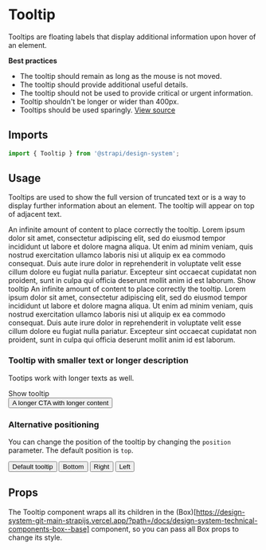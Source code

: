 <!--- Tooltip.stories.mdx --->


<Meta title="Design System/Components/Tooltip" component={Tooltip} />

# Tooltip

Tooltips are floating labels that display additional information upon hover of an element.

**Best practices**

- The tooltip should remain as long as the mouse is not moved.
- The tooltip should provide additional useful details.
- The tooltip should not be used to provide critical or urgent information.
- Tooltip shouldn't be longer or wider than 400px.
- Tooltips should be used sparingly.
  [View source](https://github.com/strapi/design-system/tree/main/packages/strapi-design-system/src/Tooltip)

## Imports

```js
import { Tooltip } from '@strapi/design-system';
```

## Usage

Tooltips are used to show the full version of truncated text or is a way to display further information about an element.
The tooltip will appear on top of adjacent text.

<Canvas withSource="open">
  <Story name="base">
    <div>
      <Typography>
        An infinite amount of content to place correctly the tooltip. Lorem ipsum dolor sit amet, consectetur adipiscing
        elit, sed do eiusmod tempor incididunt ut labore et dolore magna aliqua. Ut enim ad minim veniam, quis nostrud
        exercitation ullamco laboris nisi ut aliquip ex ea commodo consequat. Duis aute irure dolor in reprehenderit in
        voluptate velit esse cillum dolore eu fugiat nulla pariatur. Excepteur sint occaecat cupidatat non proident,
        sunt in culpa qui officia deserunt mollit anim id est laborum.
      </Typography>
      <Tooltip description="Content of the tooltip">
        <Typography>Show tooltip</Typography>
      </Tooltip>
      <Typography>
        An infinite amount of content to place correctly the tooltip. Lorem ipsum dolor sit amet, consectetur adipiscing
        elit, sed do eiusmod tempor incididunt ut labore et dolore magna aliqua. Ut enim ad minim veniam, quis nostrud
        exercitation ullamco laboris nisi ut aliquip ex ea commodo consequat. Duis aute irure dolor in reprehenderit in
        voluptate velit esse cillum dolore eu fugiat nulla pariatur. Excepteur sint occaecat cupidatat non proident,
        sunt in culpa qui officia deserunt mollit anim id est laborum.
      </Typography>
    </div>
  </Story>
</Canvas>

### Tooltip with smaller text or longer description

Tootips work with longer texts as well.

<Canvas withSource="open">
  <Story name="with text inside">
    <div>
      <Tooltip description="Smaller">
        <Typography>Show tooltip</Typography>
      </Tooltip>
    </div>
    <div>
      <Tooltip
        description="Excepteur sint occaecat cupidatat non proident, sunt
        in culpa qui officia deserunt mollit anim id est laborum."
      >
        <button>
          <Typography>A longer CTA with longer content</Typography>
        </button>
      </Tooltip>
    </div>
  </Story>
</Canvas>

### Alternative positioning

You can change the position of the tooltip by changing the `position` parameter.
The default position is `top`.

<Canvas withSource="open">
  <Story name="grid">
    <Grid gap={4} padding={4}>
      <GridItem col={3}>
        <Tooltip description="Tootips are neat.">
          <button>
            <Typography>Default tooltip</Typography>
          </button>
        </Tooltip>
      </GridItem>
      <GridItem col={3}>
        <Tooltip description="Tootips are neat." position="bottom">
          <button>
            <Typography>Bottom</Typography>
          </button>
        </Tooltip>
      </GridItem>
      <GridItem col={3}>
        <Tooltip description="Tootips are neat." position="right">
          <button>
            <Typography>Right</Typography>
          </button>
        </Tooltip>
      </GridItem>
      <GridItem col={3}>
        <Tooltip description="Tootips are neat." position="left">
          <button>
            <Typography>Left</Typography>
          </button>
        </Tooltip>
      </GridItem>
    </Grid>
  </Story>
</Canvas>

## Props

The Tooltip component wraps all its children in the (Box)[https://design-system-git-main-strapijs.vercel.app/?path=/docs/design-system-technical-components-box--base] component, so you can pass all Box props to change its style.

<ArgsTable of={Tooltip} />
